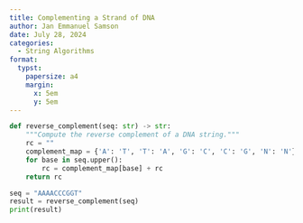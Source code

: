 ```yaml
---
title: Complementing a Strand of DNA
author: Jan Emmanuel Samson
date: July 28, 2024
categories:
  - String Algorithms
format: 
  typst:
    papersize: a4
    margin: 
      x: 5em
      y: 5em
---
```


````{=typst}

#set par(justify: true)
#set list(indent: 1em)

= Problem

In DNA strings, symbols 'A' and 'T' are complements of each other, as are 'C' and 'G'.

The reverse complement of a DNA string _s_ is the $s^c$ formed by reversing the symbols of _s_, then taking the complement of each symbol (e.g., the reverse complement of "GTCA" is "TGAC").

- *Given*: A DNA string _s_ of length at most 1000 nt.

- *Return*: The reverse complement $s^c$ of _s_.

== Sample Dataset

```typ
AAAACCCGGT
```

== Sample Output

```typ
ACCGGGTTTT
```

= Intuition

A straightforward approach is to use a dictionary that maps each base of the alphabet 'ACGT' to its complement. Create a new empty string _rc_ and iterate over the sequence. For each base, *prepend* the complement of the base to string _rc_. The base complement is added at the beginning of the string since we are interested in the _reverse complement_. Return string _rc_ once the loop has reached its end.

= Solution
````

```python
def reverse_complement(seq: str) -> str:
    """Compute the reverse complement of a DNA string."""
    rc = ""
    complement_map = {'A': 'T', 'T': 'A', 'G': 'C', 'C': 'G', 'N': 'N'}
    for base in seq.upper():
        rc = complement_map[base] + rc
    return rc
```

```python
seq = "AAAACCCGGT"
result = reverse_complement(seq)
print(result)
```
